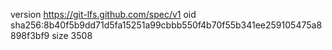 version https://git-lfs.github.com/spec/v1
oid sha256:8b40f5b9dd71d5fa15251a99cbbb550f4b70f55b341ee259105475a8898f3bf9
size 3508
